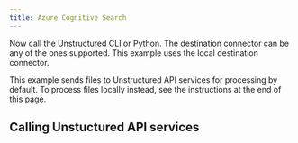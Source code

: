 ```yaml
---
title: Azure Cognitive Search
---
```



<NewDocument />


<SharedAzureCS />

Now call the Unstructured CLI or Python. The destination connector can be any of the ones supported. This example uses the local destination connector.

This example sends files to Unstructured API services for processing by default. To process files locally instead, see the instructions at the end of this page.


<CodeGroup>
  <AzureCSAPISh />
  <AzureCSAPIPyV2 />
  <AzureCSAPIPyV1 />
</CodeGroup>


<IndexSchemaSampleMapping />

## Calling Unstuctured API services


<SharedPartitionByAPIOSS/>
